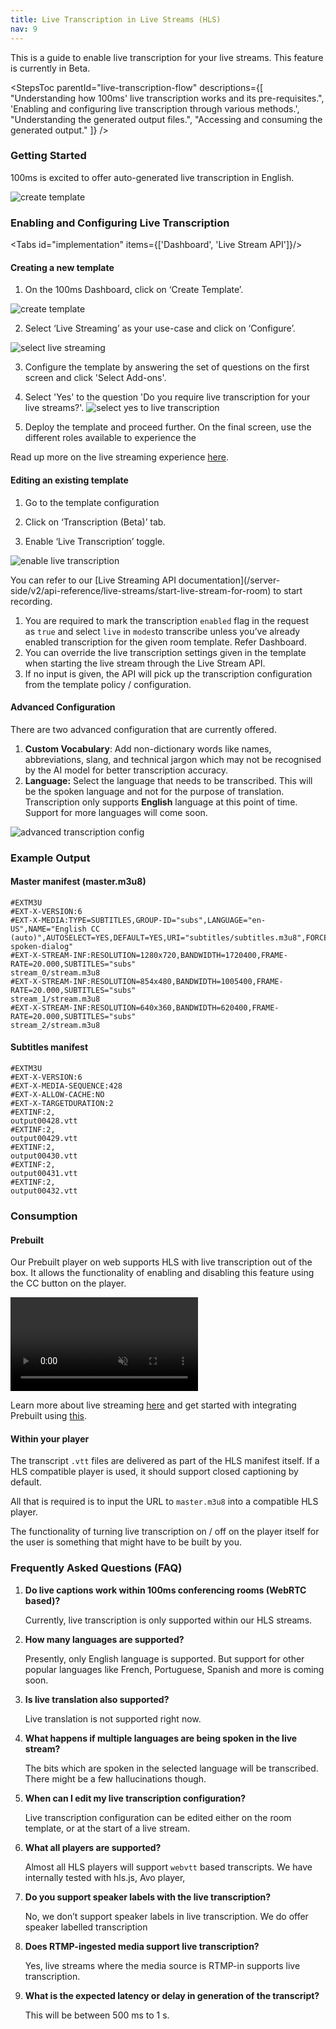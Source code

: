 ```yaml
---
title: Live Transcription in Live Streams (HLS)
nav: 9
---
```


This is a guide to enable live transcription for your live streams. This feature is currently in Beta.

<StepsToc
    parentId="live-transcription-flow"
    descriptions={[
        "Understanding how 100ms' live transcription works and its pre-requisites.",
        'Enabling and configuring live transcription through various methods.',
        "Understanding the generated output files.",
        "Accessing and consuming the generated output."
    ]}
/>

<StepsContainer id="live-transcription-flow">


### Getting Started
100ms is excited to offer auto-generated live transcription in English.

![create template](/docs/v2/live-transcription-workflow.png)


### Enabling and Configuring Live Transcription


<Tabs id="implementation" items={['Dashboard', 'Live Stream API']}/>
<Tab id='implementation-0'>


#### Creating a new template
1. On the 100ms Dashboard, click on ‘Create Template’.

![create template](/docs/v2/create-a-template.png)

2. Select ‘Live Streaming’ as your use-case and click on ‘Configure’.

![select live streaming](/docs/v2/rtmp-ingestion/rtmp-in-create-template-1.png)

3. Configure the template by answering the set of questions on the first screen and click 'Select Add-ons'.

4. Select 'Yes' to the question 'Do you require live transcription for your live streams?'.
![select yes to live transcription](/docs/v2/create-template-live-transcription-question.png)

5. Deploy the template and proceed further. On the final screen, use the different roles available to experience the 

Read up more on the live streaming experience [here](/get-started/v2/get-started/features/live-streaming).



#### Editing an existing template
1. Go to the template configuration
    
2. Click on ‘Transcription (Beta)’ tab.

3. Enable ‘Live Transcription’ toggle.

![enable live transcription](/docs/v2/live-transcription-enable-toggle.png)

</Tab>


<Tab id='implementation-1'>
You can refer to our [Live Streaming API documentation](/server-side/v2/api-reference/live-streams/start-live-stream-for-room) to start recording.

1. You are required to mark the transcription `enabled` flag in the request as `true` and select `live` in `modes`to transcribe unless you’ve already enabled transcription for the given room template. Refer Dashboard.
2. You can override the live transcription settings given in the template when starting the live stream through the Live Stream API.
3. If no input is given, the API will pick up the transcription configuration from the template policy / configuration.


</Tab>



#### Advanced Configuration

There are two advanced configuration that are currently offered.

1. **Custom Vocabulary**: Add non-dictionary words like names, abbreviations, slang, and technical jargon which may not be recognised by the AI model for better transcription accuracy.
2. **Language:** Select the language that needs to be transcribed. This will be the spoken language and not for the purpose of translation. Transcription only supports **English** language at this point of time. Support for more languages will come soon.

![advanced transcription config](/docs/v2/advanced-transcription-config.png)

### Example Output

#### Master manifest (master.m3u8)
```
#EXTM3U
#EXT-X-VERSION:6
#EXT-X-MEDIA:TYPE=SUBTITLES,GROUP-ID="subs",LANGUAGE="en-US",NAME="English CC (auto)",AUTOSELECT=YES,DEFAULT=YES,URI="subtitles/subtitles.m3u8",FORCED=YES,CHARACTERISTICS="public.accessibility.transcribes-spoken-dialog"
#EXT-X-STREAM-INF:RESOLUTION=1280x720,BANDWIDTH=1720400,FRAME-RATE=20.000,SUBTITLES="subs"
stream_0/stream.m3u8
#EXT-X-STREAM-INF:RESOLUTION=854x480,BANDWIDTH=1005400,FRAME-RATE=20.000,SUBTITLES="subs"
stream_1/stream.m3u8
#EXT-X-STREAM-INF:RESOLUTION=640x360,BANDWIDTH=620400,FRAME-RATE=20.000,SUBTITLES="subs"
stream_2/stream.m3u8
```

#### Subtitles manifest

```
#EXTM3U
#EXT-X-VERSION:6
#EXT-X-MEDIA-SEQUENCE:428
#EXT-X-ALLOW-CACHE:NO
#EXT-X-TARGETDURATION:2
#EXTINF:2,
output00428.vtt
#EXTINF:2,
output00429.vtt
#EXTINF:2,
output00430.vtt
#EXTINF:2,
output00431.vtt
#EXTINF:2,
output00432.vtt
```


### Consumption

#### Prebuilt
Our Prebuilt player on web supports HLS with live transcription out of the box. It allows the functionality of enabling and disabling this feature using the CC button on the player.

<video loop="true" autoplay="autoPlay" controls="false" id="vid" muted>
    <source src="/docs/docs/v2/cc-on-hls-player-web.mp4" type="video/mp4" />
</video>

Learn more about live streaming [here](/get-started/v2/get-started/features/live-streaming) and get started with integrating Prebuilt using [this](/get-started/v2/get-started/prebuilt/overview).

#### Within your player

The transcript `.vtt` files are delivered as part of the HLS manifest itself. If a HLS compatible player is used, it should support closed captioning by default.

All that is required is to input the URL to `master.m3u8` into a compatible HLS player.

The functionality of turning live transcription on / off on the player itself for the user is something that might have to be built by you.

</StepsContainer>


### Frequently Asked Questions (FAQ)


1. **Do live captions work within 100ms conferencing rooms (WebRTC based)?**
    
    Currently, live transcription is only supported within our HLS streams. 
    
2. **How many languages are supported?**
    
    Presently, only English language is supported. But support for other popular languages like French, Portuguese, Spanish and more is coming soon.
    
3. **Is live translation also supported?**
    
    Live translation is not supported right now.
    
4. **What happens if multiple languages are being spoken in the live stream?**
    
    The bits which are spoken in the selected language will be transcribed. There might be a few hallucinations though.
    
5. **When can I edit my live transcription configuration?**
    
    Live transcription configuration can be edited either on the room template, or at the start of a live stream.
    
6. **What all players are supported?**
    
    Almost all HLS players will support `webvtt` based transcripts. We have internally tested with hls.js, Avo player,
    
7. **Do you support speaker labels with the live transcription?**
    
    No, we don’t support speaker labels in live transcription. We do offer speaker labelled transcription

8. **Does RTMP-ingested media support live transcription?**
    
    Yes, live streams where the media source is RTMP-in supports live transcription.

8. **What is the expected latency or delay in generation of the transcript?**
    
    This will be between 500 ms to 1 s. 
    

